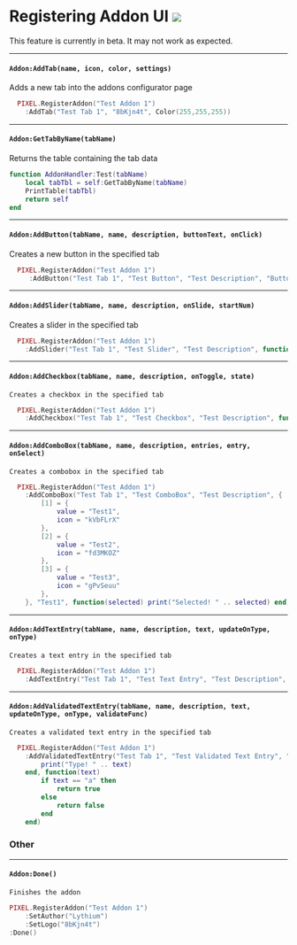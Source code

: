 

# Registering Addon UI ![](https://raw.githubusercontent.com/Pulsar-Dev/documentation/main/public/shared.png)

<Callout type="warning" emoji="⚠️">
  This feature is currently in beta. It may not work as expected.
</Callout>


---
#### `Addon:AddTab(name, icon, color, settings)`
  Adds a new tab into the addons configurator page

```lua #
  PIXEL.RegisterAddon("Test Addon 1")
    :AddTab("Test Tab 1", "8bKjn4t", Color(255,255,255))
```

---
#### `Addon:GetTabByName(tabName)`
  Returns the table containing the tab data

```lua #
function AddonHandler:Test(tabName)
    local tabTbl = self:GetTabByName(tabName)
    PrintTable(tabTbl)
    return self
end
```

---
#### `Addon:AddButton(tabName, name, description, buttonText, onClick)`
  Creates a new button in the specified tab

```lua #
  PIXEL.RegisterAddon("Test Addon 1")
     :AddButton("Test Tab 1", "Test Button", "Test Description", "Button Text", function() print("Clicked!") end)
```

---
#### `Addon:AddSlider(tabName, name, description, onSlide, startNum)`
  Creates a slider in the specified tab

```lua #
  PIXEL.RegisterAddon("Test Addon 1")
    :AddSlider("Test Tab 1", "Test Slider", "Test Description", function(num) print("Slide! " .. num) end, 50)
```

---
#### `Addon:AddCheckbox(tabName, name, description, onToggle, state)`
    Creates a checkbox in the specified tab

```lua #
  PIXEL.RegisterAddon("Test Addon 1")
    :AddCheckbox("Test Tab 1", "Test Checkbox", "Test Description", function(check) print("Checked! " .. tostring(check)) end, true)
```

---
#### `Addon:AddComboBox(tabName, name, description, entries, entry, onSelect)`
    Creates a combobox in the specified tab

```lua #
  PIXEL.RegisterAddon("Test Addon 1")
    :AddComboBox("Test Tab 1", "Test ComboBox", "Test Description", {
        [1] = {
            value = "Test1",
            icon = "kVbFLrX"
        },
        [2] = {
            value = "Test2",
            icon = "fd3MKOZ"
        },
        [3] = {
            value = "Test3",
            icon = "gPvSeuu"
        },
    }, "Test1", function(selected) print("Selected! " .. selected) end)
```

---
#### `Addon:AddTextEntry(tabName, name, description, text, updateOnType, onType)`
    Creates a text entry in the specified tab

```lua #
  PIXEL.RegisterAddon("Test Addon 1")
    :AddTextEntry("Test Tab 1", "Test Text Entry", "Test Description", "yo", true, function(text) print("Type! " .. text) end)
```

---
#### `Addon:AddValidatedTextEntry(tabName, name, description, text, updateOnType, onType, validateFunc)`
    Creates a validated text entry in the specified tab

```lua #
  PIXEL.RegisterAddon("Test Addon 1")
    :AddValidatedTextEntry("Test Tab 1", "Test Validated Text Entry", "Test Description", "yo", true, function(text)
        print("Type! " .. text)
    end, function(text)
        if text == "a" then
            return true
        else
            return false
        end
    end)
```

### Other

---
#### `Addon:Done()`
    Finishes the addon

```lua #
PIXEL.RegisterAddon("Test Addon 1")
    :SetAuthor("Lythium")
    :SetLogo("8bKjn4t")
:Done()
```